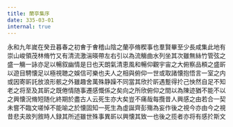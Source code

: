 ```yaml
---
title: 蘭亭集序
date: 335-03-01
internal: true
---
```


永和九年嵗在癸丑暮春之初㑹于㑹稽山陰之蘭亭脩稧事也羣賢畢至少長咸集此地有崇山峻領茂林脩竹又有清流激湍暎帶左右引以為流觴曲水列坐其次雖無絲竹管弦之盛一觴一詠亦足以暢叙幽情是日也天朗氣清恵風和暢仰觀宇宙之大俯察品頪之盛㪽以遊目騁懐足以極視聴之娛信可樂也夫人之相與俯仰一世或取諸懐抱悟言一室之内或因寄㪽託放浪形骸之外雖趣舍萬殊静躁不同當其欣扵㪽遇蹔得扵己怏然自足不知老之将至及其㪽之既倦情随事遷感慨係之矣向之所欣俯仰之間以為陳迹猶不能不以之興懐況脩短随化終期於盡古人云死生亦大矣豈不痛哉每攬昔人興感之由若合一契未嘗不臨文嗟悼不能喻之於懐固知一死生為虛誕齊彭殤為妄作後之視今亦由今之視昔悲夫故列敘時人録其所述雖世殊事異㪽以興懐其致一也後之揽者亦将有感扵斯文
